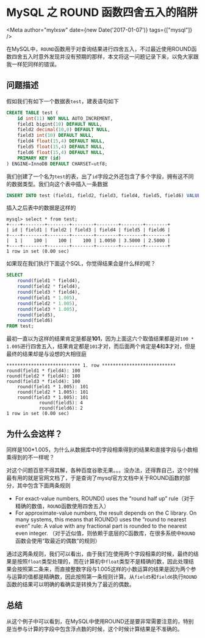 # MySQL 之 ROUND 函数四舍五入的陷阱


<Meta author="mylxsw" date={new Date('2017-01-07')} tags={["mysql"]} /> 

在MySQL中，`ROUND`函数用于对查询结果进行四舍五入，不过最近使用ROUND函数四舍五入时意外发现并没有预期的那样，本文将这一问题记录下来，以免大家跟我一样犯同样的错误。

## 问题描述

假如我们有如下一个数据表`test`，建表语句如下

```sql
CREATE TABLE test (
    id int(11) NOT NULL AUTO_INCREMENT,
    field1 bigint(10) DEFAULT NULL,
    field2 decimal(10,0) DEFAULT NULL,
    field3 int(10) DEFAULT NULL,
    field4 float(15,4) DEFAULT NULL,
    field5 float(15,4) DEFAULT NULL,
    field6 float(15,4) DEFAULT NULL,
    PRIMARY KEY (id)
) ENGINE=InnoDB DEFAULT CHARSET=utf8;
```

我们创建了一个名为`test`的表，出了`id`字段之外还包含了多个字段，拥有这不同的数据类型。我们向这个表中插入一条数据
    
```sql
INSERT INTO test (field1, field2, field3, field4, field5, field6) VALUE (100, 100, 100, 1.005, 3.5, 2.5);
```

插入之后表中的数据是这样的

```
mysql> select * from test;
+----+--------+--------+--------+--------+--------+--------+
| id | field1 | field2 | field3 | field4 | field5 | field6 |
+----+--------+--------+--------+--------+--------+--------+
|  1 |    100 |    100 |    100 | 1.0050 | 3.5000 | 2.5000 |
+----+--------+--------+--------+--------+--------+--------+
1 row in set (0.00 sec)
```

如果现在我们执行下面这个SQL，你觉得结果会是什么样的呢？

```sql
SELECT
    round(field1 * field4),
    round(field2 * field4),
    round(field3 * field4),
    round(field1 * 1.005),
    round(field2 * 1.005),
    round(field3 * 1.005),
    round(field5),
    round(field6)
FROM test;
```

最初一直以为这样的结果肯定是都是**101**，因为上面这六个取值结果都是对`100 * 1.005`进行四舍五入，结果肯定都是`101`才对，而后面两个肯定是**4**和**3**才对，但是最终的结果却是与设想的大相径庭

```
*************************** 1. row ***************************
round(field1 * field4): 100
round(field2 * field4): 100
round(field3 * field4): 100
    round(field1 * 1.005): 101
    round(field2 * 1.005): 101
    round(field3 * 1.005): 101
            round(field5): 4
            round(field6): 2
1 row in set (0.00 sec)
```

## 为什么会这样？

同样是100*1.005，为什么从数据库中的字段相乘得到的结果和直接字段与小数相乘得到的不一样呢？

对这个问题百思不得其解，各种百度谷歌无果。。。没办法，还得靠自己，这个时候最有用的就是官网文档了，于是查询了mysql官方文档中关于ROUND函数的部分，其中包含下面两条规则

- For exact-value numbers, ROUND() uses the “round half up” rule（对于精确的数值，`ROUND`函数使用四舍五入）
- For approximate-value numbers, the result depends on the C library. On many systems, this means that ROUND() uses the “round to nearest even” rule: A value with any fractional part is rounded to the nearest even integer. （对于近似值，则依赖于底层的C函数库，在很多系统中`ROUND`函数会使用“取最近的偶数”的规则）

通过这两条规则，我们可以看出，由于我们在使用两个字段相乘的时候，最终的结果是按照`float`类型处理的，而在计算机中`float`类型不是精确的数，因此处理结果会按照第二条来，而直接整数字段与1.005这样的小数运算的结果是因为两个参与运算的值都是精确数，因此按照第一条规则计算。从`field5`和`field6`执行`ROUND`函数的结果可以明确的看确实是转换为了最近的偶数。

## 总结

从这个例子中可以看到，在MySQL中使用ROUND还是要非常需要注意的，特别是当参与计算的字段中包含浮点数的时候，这个时候计算结果是不准确的。
